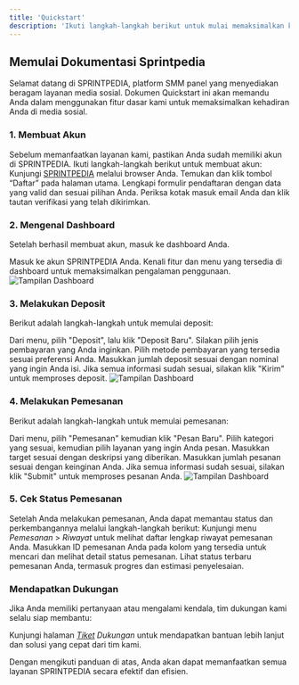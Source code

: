 ```yaml
---
title: 'Quickstart'
description: 'Ikuti langkah-langkah berikut untuk mulai memaksimalkan kehadiran Anda di media sosial dengan SPRINTPEDIA'
---
```


## Memulai Dokumentasi Sprintpedia

Selamat datang di SPRINTPEDIA, platform SMM panel yang menyediakan beragam layanan media sosial. Dokumen Quickstart ini akan memandu Anda dalam menggunakan fitur dasar kami untuk memaksimalkan kehadiran Anda di media sosial.

### 1. Membuat Akun
Sebelum memanfaatkan layanan kami, pastikan Anda sudah memiliki akun di SPRINTPEDIA. Ikuti langkah-langkah berikut untuk membuat akun:
<AccordionGroup>
  <Accordion icon="laptop" title="Kunjungi Situs Web">
    Kunjungi [SPRINTPEDIA](https://sprintpedia.id) melalui browser Anda.
  </Accordion>
  <Accordion icon="user-plus" title="Klik Daftar">
    Temukan dan klik tombol “Daftar” pada halaman utama.
  </Accordion>
  <Accordion icon="pen-field" title="Isi Formulir">
    Lengkapi formulir pendaftaran dengan data yang valid dan sesuai pilihan Anda.
  </Accordion>
  <Accordion icon="envelope" title="Verifikasi">
    Periksa kotak masuk email Anda dan klik tautan verifikasi yang telah dikirimkan.
  </Accordion>
</AccordionGroup>

### 2. Mengenal Dashboard
Setelah berhasil membuat akun, masuk ke dashboard Anda.

<AccordionGroup>
  <Accordion icon="right-to-bracket" title="Login">
    Masuk ke akun SPRINTPEDIA Anda.
  </Accordion>
  <Accordion icon="grid" title="Dashboard">
    Kenali fitur dan menu yang tersedia di dashboard untuk memaksimalkan pengalaman penggunaan.
    <Frame>
      <img src="/images/dashboard.png" alt="Tampilan Dashboard" />
    </Frame>
  </Accordion>
</AccordionGroup>

### 3. Melakukan Deposit
Berikut adalah langkah-langkah untuk memulai deposit:

<AccordionGroup>
  <Accordion icon="credit-card" title="Akses Deposit">
    Dari menu, pilih "Deposit", lalu klik "Deposit Baru".
  </Accordion>
  <Accordion icon="list" title="Pilih Jenis Pembayaran">
    Silakan pilih jenis pembayaran yang Anda inginkan.
  </Accordion>
  <Accordion icon="list" title="Pilih Metode Pembayaran">
    Pilih metode pembayaran yang tersedia sesuai preferensi Anda.
  </Accordion>
  <Accordion icon="circle-quarter-stroke" title="Masukkan Jumlah Deposit">
    Masukkan jumlah deposit sesuai dengan nominal yang ingin Anda isi.
  </Accordion>  
  <Accordion icon="check" title="Kirim Deposit">
    Jika semua informasi sudah sesuai, silakan klik "Kirim" untuk memproses deposit.
    <Frame>
      <img src="/images/deposit-submit.png" alt="Tampilan Dashboard" />
    </Frame>
  </Accordion>  
</AccordionGroup>


### 4. Melakukan Pemesanan
Berikut adalah langkah-langkah untuk memulai pemesanan:

<AccordionGroup>
  <Accordion icon="cart-shopping" title="Akses Pemesanan">
    Dari menu, pilih "Pemesanan" kemudian klik "Pesan Baru".
  </Accordion>
  <Accordion icon="server" title="Pilih Layanan">
    Pilih kategori yang sesuai, kemudian pilih layanan yang ingin Anda pesan.
  </Accordion>
  <Accordion icon="bullseye" title="Masukkan Target">
    Masukkan target sesuai dengan deskripsi yang diberikan.
  </Accordion>
  <Accordion icon="circle-quarter-stroke" title="Masukkan Jumlah Pesanan">
    Masukkan jumlah pesanan sesuai dengan keinginan Anda.
  </Accordion>
  <Accordion icon="check" title="Kirim Pesanan">
    Jika semua informasi sudah sesuai, silakan klik "Submit" untuk memproses pesanan Anda.
    <Frame>
      <img src="/images/pemesanan-submit.png" alt="Tampilan Dashboard" />
    </Frame>
  </Accordion>
</AccordionGroup>


### 5. Cek Status Pemesanan
Setelah Anda melakukan pemesanan, Anda dapat memantau status dan perkembangannya melalui langkah-langkah berikut:
<AccordionGroup>
  <Accordion icon="clock-rotate-left" title="Akses Riwayat Pemesanan">
    Kunjungi menu *Pemesanan* > *Riwayat* untuk melihat daftar lengkap riwayat pemesanan Anda.
  </Accordion>
  <Accordion icon="magnifying-glass" title="Masukkan ID Pemesanan">
    Masukkan ID pemesanan Anda pada kolom yang tersedia untuk mencari dan melihat detail status pemesanan.
  </Accordion>
  <Accordion icon="handshake" title="Pantau Status Pemesanan">
    Lihat status terbaru pemesanan Anda, termasuk progres dan estimasi penyelesaian.
  </Accordion>
</AccordionGroup>

### Mendapatkan Dukungan
Jika Anda memiliki pertanyaan atau mengalami kendala, tim dukungan kami selalu siap membantu:

Kunjungi halaman *[Tiket](https://sprintpedia.id/ticket/history) Dukungan* untuk mendapatkan bantuan lebih lanjut dan solusi yang cepat dari tim kami.

Dengan mengikuti panduan di atas, Anda akan dapat memanfaatkan semua layanan SPRINTPEDIA secara efektif dan efisien.
